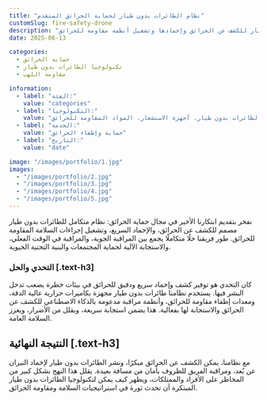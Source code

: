 ```yaml
---
title: "نظام الطائرات بدون طيار لحماية الحرائق المتقدم"
customSlug: fire-safety-drone
description: "حلول مبتكرة للطائرات بدون طيار للكشف عن الحرائق وإخمادها وتشغيل أنظمة مقاومة للحرائق."
date: 2025-06-13

categories:
  - حماية الحرائق
  - تكنولوجيا الطائرات بدون طيار
  - مقاومة اللهب

information:
  - label: "الفئة:"
    value: "categories"
  - label: "التكنولوجيا:"
    value: "الطائرات بدون طيار، أجهزة الاستشعار، المواد المقاومة للحرائق"
  - label: "الخدمة:"
    value: "حماية وإطفاء الحرائق"
  - label: "التاريخ:"
    value: "date"

image: "/images/portfolio/1.jpg"
images:
  - "/images/portfolio/2.jpg"
  - "/images/portfolio/3.jpg"
  - "/images/portfolio/4.jpg"
  - "/images/portfolio/5.jpg"
---
```


نفخر بتقديم ابتكارنا الأخير في مجال حماية الحرائق: نظام متكامل للطائرات بدون طيار مصمم للكشف عن الحرائق، والإخماد السريع، وتشغيل إجراءات السلامة المقاومة للحرائق. طور فريقنا حلًا متكاملًا يجمع بين المراقبة الجوية، والمراقبة في الوقت الفعلي، والاستجابة الآلية لحماية المجتمعات والبنية التحتية الحيوية.

### التحدي والحل [.text-h3]

كان التحدي هو توفير كشف وإخماد سريع ودقيق للحرائق في بيئات خطرة يصعب تدخل البشر فيها. يستخدم نظامنا طائرات بدون طيار مجهزة بكاميرات حرارية عالية الدقة، ومعدات إطفاء مقاومة للحرائق، وأنظمة مراقبة مدعومة بالذكاء الاصطناعي للكشف عن الحرائق والاستجابة لها بفعالية. هذا يضمن استجابة سريعة، ويقلل من الأضرار، ويعزز السلامة العامة.

## النتيجة النهائية [.text-h3]

مع نظامنا، يمكن الكشف عن الحرائق مبكرًا، ونشر الطائرات بدون طيار لإخماد النيران عن بُعد، ومراقبة الفريق للظروف بأمان من مسافة بعيدة. يقلل هذا النهج بشكل كبير من المخاطر على الأفراد والممتلكات، ويظهر كيف يمكن لتكنولوجيا الطائرات بدون طيار المبتكرة أن تحدث ثورة في استراتيجيات السلامة ومقاومة الحرائق.
